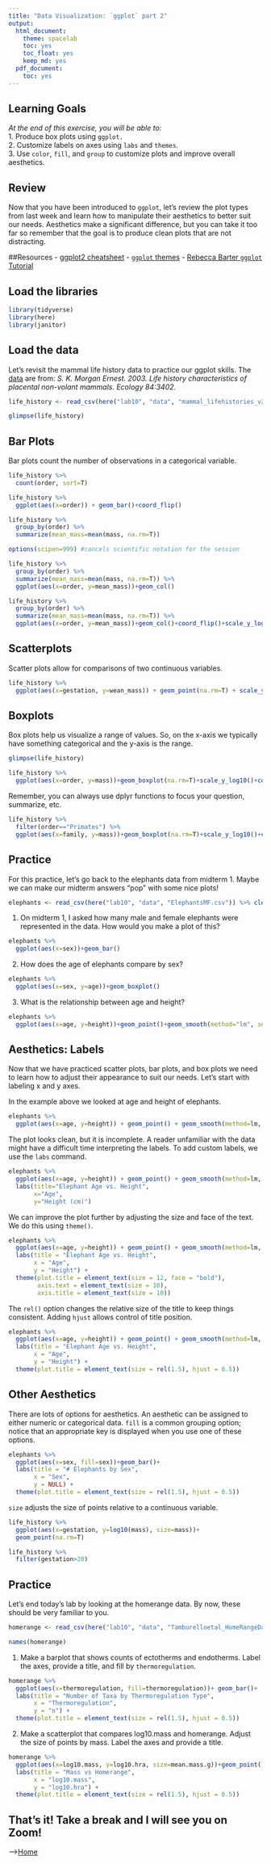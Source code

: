 ```yaml
---
title: "Data Visualization: `ggplot` part 2"
output:
  html_document: 
    theme: spacelab
    toc: yes
    toc_float: yes
    keep_md: yes
  pdf_document:
    toc: yes
---
```


## Learning Goals
*At the end of this exercise, you will be able to:*    
1. Produce box plots using `ggplot.`  
2. Customize labels on axes using `labs` and `themes`.  
3. Use `color`, `fill`, and `group` to customize plots and improve overall aesthetics.  

## Review
Now that you have been introduced to `ggplot`, let's review the plot types from last week and learn how to manipulate their aesthetics to better suit our needs. Aesthetics make a significant difference, but you can take it too far so remember that the goal is to produce clean plots that are not distracting.  

##Resources
- [ggplot2 cheatsheet](https://www.rstudio.com/wp-content/uploads/2015/03/ggplot2-cheatsheet.pdf)
- [`ggplot` themes](https://ggplot2.tidyverse.org/reference/ggtheme.html)
- [Rebecca Barter `ggplot` Tutorial](http://www.rebeccabarter.com/blog/2017-11-17-ggplot2_tutorial/)

## Load the libraries
```r
library(tidyverse)
library(here)
library(janitor)
```

## Load the data
Let's revisit the mammal life history data to practice our ggplot skills. The [data](http://esapubs.org/archive/ecol/E084/093/) are from: *S. K. Morgan Ernest. 2003. Life history characteristics of placental non-volant mammals. Ecology 84:3402.*
```r
life_history <- read_csv(here("lab10", "data", "mammal_lifehistories_v2.csv")) %>% na_if("-999") %>% clean_names()
```

```r
glimpse(life_history)
```

## Bar Plots
Bar plots count the number of observations in a categorical variable.
```r
life_history %>% 
  count(order, sort=T)
```

```r
life_history %>% 
  ggplot(aes(x=order)) + geom_bar()+coord_flip()
```

```r
life_history %>% 
  group_by(order) %>% 
  summarize(mean_mass=mean(mass, na.rm=T))
```

```r
options(scipen=999) #cancels scientific notation for the session
```

```r
life_history %>% 
  group_by(order) %>% 
  summarize(mean_mass=mean(mass, na.rm=T)) %>% 
  ggplot(aes(x=order, y=mean_mass))+geom_col()
```

```r
life_history %>% 
  group_by(order) %>% 
  summarize(mean_mass=mean(mass, na.rm=T)) %>% 
  ggplot(aes(x=order, y=mean_mass))+geom_col()+coord_flip()+scale_y_log10()
```

## Scatterplots
Scatter plots allow for comparisons of two continuous variables.
```r
life_history %>% 
  ggplot(aes(x=gestation, y=wean_mass)) + geom_point(na.rm=T) + scale_y_log10() + geom_smooth(method="lm", na.rm=T)
```

## Boxplots
Box plots help us visualize a range of values. So, on the x-axis we typically have something categorical and the y-axis is the range.
```r
glimpse(life_history)
```

```r
life_history %>% 
  ggplot(aes(x=order, y=mass))+geom_boxplot(na.rm=T)+scale_y_log10()+coord_flip()
```

Remember, you can always use dplyr functions to focus your question, summarize, etc.
```r
life_history %>% 
  filter(order=="Primates") %>% 
  ggplot(aes(x=family, y=mass))+geom_boxplot(na.rm=T)+scale_y_log10()+coord_flip()
```

## Practice  
For this practice, let's go back to the elephants data from midterm 1. Maybe we can make our midterm answers "pop" with some nice plots!
```r
elephants <- read_csv(here("lab10", "data", "ElephantsMF.csv")) %>% clean_names()
```

1. On midterm 1, I asked how many male and female elephants were represented in the data. How would you make a plot of this?
```r
elephants %>% 
  ggplot(aes(x=sex))+geom_bar()
```

2. How does the age of elephants compare by sex?
```r
elephants %>% 
  ggplot(aes(x=sex, y=age))+geom_boxplot()
```

3. What is the relationship between age and height?
```r
elephants %>% 
  ggplot(aes(x=age, y=height))+geom_point()+geom_smooth(method="lm", se=F)
```

## Aesthetics: Labels
Now that we have practiced scatter plots, bar plots, and box plots we need to learn how to adjust their appearance to suit our needs. Let's start with labeling x and y axes.  

In the example above we looked at age and height of elephants.
```r
elephants %>% 
  ggplot(aes(x=age, y=height)) + geom_point() + geom_smooth(method=lm, se=F)
```

The plot looks clean, but it is incomplete. A reader unfamiliar with the data might have a difficult time interpreting the labels. To add custom labels, we use the `labs` command.
```r
elephants %>% 
  ggplot(aes(x=age, y=height)) + geom_point() + geom_smooth(method=lm, se=F)+
  labs(title="Elephant Age vs. Height",
       x="Age",
       y="Height (cm)")
```

We can improve the plot further by adjusting the size and face of the text. We do this using `theme()`.
```r
elephants %>% 
  ggplot(aes(x=age, y=height)) + geom_point() + geom_smooth(method=lm, se=F) +
  labs(title = "Elephant Age vs. Height",
       x = "Age",
       y = "Height") +
  theme(plot.title = element_text(size = 12, face = "bold"),
        axis.text = element_text(size = 10),
        axis.title = element_text(size = 10))
```

The `rel()` option changes the relative size of the title to keep things consistent. Adding `hjust` allows control of title position.
```r
elephants %>% 
  ggplot(aes(x=age, y=height)) + geom_point() + geom_smooth(method=lm, se=F) +
  labs(title = "Elephant Age vs. Height",
       x = "Age",
       y = "Height") +
  theme(plot.title = element_text(size = rel(1.5), hjust = 0.5))
```

## Other Aesthetics
There are lots of options for aesthetics. An aesthetic can be assigned to either numeric or categorical data. `fill` is a common grouping option; notice that an appropriate key is displayed when you use one of these options.
```r
elephants %>% 
  ggplot(aes(x=sex, fill=sex))+geom_bar()+
  labs(title = "# Elephants by Sex",
       x = "Sex",
       y = NULL) +
  theme(plot.title = element_text(size = rel(1.5), hjust = 0.5))
```

`size` adjusts the size of points relative to a continuous variable.
```r
life_history %>% 
  ggplot(aes(x=gestation, y=log10(mass), size=mass))+
  geom_point(na.rm=T)
```

```r
life_history %>% 
  filter(gestation>20)
```

## Practice
Let's end today's lab by looking at the homerange data. By now, these should be very familiar to you.
```r
homerange <- read_csv(here("lab10", "data", "Tamburelloetal_HomeRangeDatabase.csv"))
```

```r
names(homerange)
```

1. Make a barplot that shows counts of ectotherms and endotherms. Label the axes, provide a title, and fill by `thermoregulation`.
```r
homerange %>% 
  ggplot(aes(x=thermoregulation, fill=thermoregulation))+ geom_bar()+
  labs(title = "Number of Taxa by Thermoregulation Type",
       x = "Thermoregulation",
       y = "n") +
  theme(plot.title = element_text(size = rel(1.5), hjust = 0.5))
```

2. Make a scatterplot that compares log10.mass and homerange. Adjust the size of points by mass. Label the axes and provide a title.
```r
homerange %>% 
  ggplot(aes(x=log10.mass, y=log10.hra, size=mean.mass.g))+geom_point() +
  labs(title = "Mass vs Homerange",
       x = "log10.mass",
       y = "log10.hra") +
  theme(plot.title = element_text(size = rel(1.5), hjust = 0.5))
```

## That's it! Take a break and I will see you on Zoom!  

-->[Home](https://jmledford3115.github.io/datascibiol/)